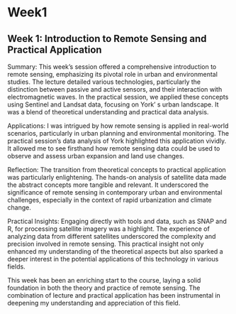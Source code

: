 # Week1

## Week 1: Introduction to Remote Sensing and Practical Application

Summary: This week's session offered a comprehensive introduction to remote sensing, emphasizing its pivotal role in urban and environmental studies. The lecture detailed various technologies, particularly the distinction between passive and active sensors, and their interaction with electromagnetic waves. In the practical session, we applied these concepts using Sentinel and Landsat data, focusing on York' s urban landscape. It was a blend of theoretical understanding and practical data analysis.

Applications: I was intrigued by how remote sensing is applied in real-world scenarios, particularly in urban planning and environmental monitoring. The practical session's data analysis of York highlighted this application vividly. It allowed me to see firsthand how remote sensing data could be used to observe and assess urban expansion and land use changes.

Reflection: The transition from theoretical concepts to practical application was particularly enlightening. The hands-on analysis of satellite data made the abstract concepts more tangible and relevant. It underscored the significance of remote sensing in contemporary urban and environmental challenges, especially in the context of rapid urbanization and climate change.

Practical Insights: Engaging directly with tools and data, such as SNAP and R, for processing satellite imagery was a highlight. The experience of analyzing data from different satellites underscored the complexity and precision involved in remote sensing. This practical insight not only enhanced my understanding of the theoretical aspects but also sparked a deeper interest in the potential applications of this technology in various fields.

This week has been an enriching start to the course, laying a solid foundation in both the theory and practice of remote sensing. The combination of lecture and practical application has been instrumental in deepening my understanding and appreciation of this field.
